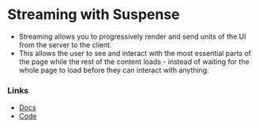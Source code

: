 # Streaming with Suspense

- Streaming allows you to progressively render and send units of the UI
  from the server to the client.
- This allows the user to see and interact with the most essential parts
  of the page while the rest of the content loads - instead of waiting
  for the whole page to load before they can interact with anything.

### Links

- [Docs](https://nextjs.org/docs/app/building-your-application/routing/loading-ui-and-streaming)
- [Code](https://github.com/vercel/next-app-router-playground/tree/main/app/streaming)

